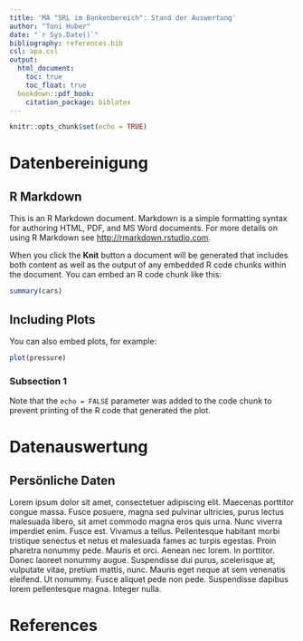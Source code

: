 ```yaml
---
title: 'MA "SRL im Bankenbereich": Stand der Auswertung'
author: "Toni Huber"
date: "`r Sys.Date()`"
bibliography: references.bib
csl: apa.csl
output: 
  html_document:
    toc: true
    toc_float: true
  bookdown::pdf_book:
    citation_package: biblatex
---
```


```r
knitr::opts_chunk$set(echo = TRUE)
```

# Datenbereinigung
## R Markdown

This is an R Markdown document. Markdown is a simple formatting syntax for authoring HTML, PDF, and MS Word documents. For more details on using R Markdown see <http://rmarkdown.rstudio.com>.

When you click the **Knit** button a document will be generated that includes both content as well as the output of any embedded R code chunks within the document. You can embed an R code chunk like this:

```r
summary(cars)
```

## Including Plots

You can also embed plots, for example:

```r
plot(pressure)
```

### Subsection 1
Note that the `echo = FALSE` parameter was added to the code chunk to prevent printing of the R code that generated the plot.

# Datenauswertung
## Persönliche Daten
Lorem ipsum dolor sit amet, consectetuer adipiscing elit. Maecenas porttitor congue massa. Fusce posuere, magna sed pulvinar ultricies, purus lectus malesuada libero, sit amet commodo magna eros quis urna.
Nunc viverra imperdiet enim. Fusce est. Vivamus a tellus.
Pellentesque habitant morbi tristique senectus et netus et malesuada fames ac turpis egestas. Proin pharetra nonummy pede. Mauris et orci.
Aenean nec lorem. In porttitor. Donec laoreet nonummy augue.
Suspendisse dui purus, scelerisque at, vulputate vitae, pretium mattis, nunc. Mauris eget neque at sem venenatis eleifend. Ut nonummy.
Fusce aliquet pede non pede. Suspendisse dapibus lorem pellentesque magna. Integer nulla.


# References

<div id="refs"></div>
